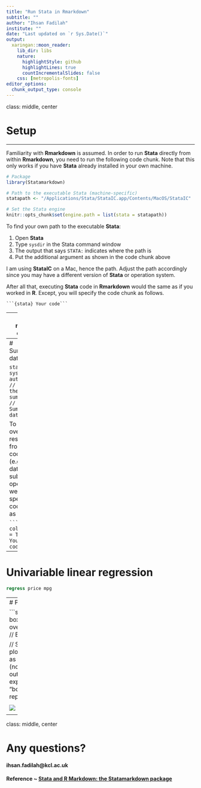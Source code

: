 ```yaml
---
title: "Run Stata in Rmarkdown"
subtitle: ""
author: "Ihsan Fadilah"
institute: ""
date: "Last updated on `r Sys.Date()`"
output:
  xaringan::moon_reader:
    lib_dir: libs
    nature:
      highlightStyle: github
      highlightLines: true
      countIncrementalSlides: false
    css: [metropolis-fonts]
editor_options: 
  chunk_output_type: console
---
```

class: middle, center

# Setup

---

Familiarity with **Rmarkdown** is assumed. In order to run **Stata** directly from within **Rmarkdown**, you need to run the following code chunk. Note that this only works if you have **Stata** already installed in your own machine.

```r
# Package
library(Statamarkdown)

# Path to the executable Stata (machine-specific)
statapath <- "/Applications/Stata/StataIC.app/Contents/MacOS/StataIC"

# Set the Stata engine
knitr::opts_chunk$set(engine.path = list(stata = statapath))
```

To find your own path to the executable **Stata**:

1. Open **Stata**
1. Type `sysdir` in the Stata command window
1. The output that says `STATA:` indicates where the path is
1. Put the additional argument as shown in the code chunk above

I am using **StataIC** on a Mac, hence the path. Adjust the path accordingly since you may have a different version of **Stata** or operation system.

After all that, executing **Stata** code in **Rmarkdown** would the same as if you worked in **R**. Except, you will specify the code chunk as follows.

` ```{stata} Your code``` `

---
class: middle, center

# Stata code with output

---
# Summarise data

```stata
sysuse auto, clear  // Read in the data
summarize           // Summarise data
```

To carry over the results from this code (e.g. loaded dataset) in subsequent operations, we need to specify the code chunk as follows.

` ```{stata, collectcode = TRUE} Your code``` `

---
# Univariable linear regression

```stata
regress price mpg
```

---
# Plot

```stata
graph box mpg, over(foreign) // Box plot

// Save the plot to show as follows (not a direct output)
graph export "boxplot.svg", replace
```

<p align="center">

  <img src = "boxplot.svg">

</p>

---
class: middle, center

# Any questions?

#### ihsan.fadilah@kcl.ac.uk

#### Reference ~ [Stata and R Markdown: the Statamarkdown package](https://www.ssc.wisc.edu/~hemken/Stataworkshops/stata.html#stata-and-r-markdown)









